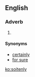 ==English==

===Adverb===
{{en-adv}}

# {{eye dialect of|certainly|from=NYC}}

====Synonyms====
* [[certainly]]
* [[for sure]]

[[ko:soitenly]]